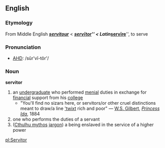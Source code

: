 ==English==
===Etymology===
From Middle English '''''[[servitour]]''''' < {{L.}} '''''[[servītor]]''''' < Latin '''''[[servīre]]''''', to serve

===Pronunciation===
*[[AHD]]: /sûr'vĭ-tôr'/

===Noun===
'''servitor'''
# an [[undergraduate]] who performed [[menial]] duties in exchange for [[financial]] support from his [[college]]
#*"You'll find no sizars here, or servitors/or other cruel distinctions meant to draw/a line [[betwixt|'twixt]] rich and poor" &mdash; [[Wikipedia:W. S. Gilbert|W.S. Gilbert]], ''[[Wikipedia:Princess Ida|Princess Ida]]'', 1884
#one who performs the duties of a servant
#([[Wikipedia:Cthulhu mythos|Cthulhu mythos]] [[jargon]]) a being enslaved in the service of a higher power
[[pl:Servitor]]